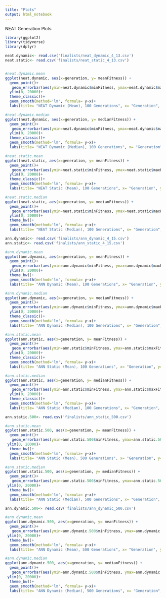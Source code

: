 ```yaml
---
title: "Plots"
output: html_notebook
---
```


NEAT Generation Plots
```r
library(ggplot2)
library(tidyverse)
library(dplyr)

neat.dynamic<- read.csv('finalists/neat_dynamic_4_13.csv')
neat.static<- read.csv('finalists/neat_static_4_13.csv')


#neat.dynamic.mean
ggplot(neat.dynamic, aes(x=generation, y= meanFitness)) + 
  geom_point()+
   geom_errorbar(aes(ymin=neat.dynamic$minFitness, ymax=neat.dynamic$maxFitness), width = .2)+
  ylim(0, 20000)+
  theme_classic()+
  geom_smooth(method='lm', formula= y~x)+
  labs(title= "NEAT Dynamic (Mean), 100 Generations", x= "Generation", y= "Fitness")
```

```r
#neat.dynamic.median
ggplot(neat.dynamic, aes(x=generation, y= medianFitness)) + 
  geom_point()+
   geom_errorbar(aes(ymin=neat.dynamic$minFitness, ymax=neat.dynamic$maxFitness), width = .2)+
  ylim(0, 20000)+
  theme_classic()+
  geom_smooth(method='lm', formula= y~x)+
  labs(title= "NEAT Dynamic (Median), 100 Generations", x= "Generation", y= "Fitness")
```

```r
#neat.static.mean
ggplot(neat.static, aes(x=generation, y= meanFitness)) + 
  geom_point()+
   geom_errorbar(aes(ymin=neat.static$minFitness, ymax=neat.static$maxFitness), width = .2)+
  ylim(0, 20000)+
  theme_classic()+
  geom_smooth(method='lm', formula= y~x)+
  labs(title= "NEAT Static (Mean), 100 Generations", x= "Generation", y= "Fitness")
```

```r
#neat.static.median
ggplot(neat.static, aes(x=generation, y= medianFitness)) + 
  geom_point()+
   geom_errorbar(aes(ymin=neat.static$minFitness, ymax=neat.static$maxFitness), width = .2)+
  ylim(0, 20000)+
  theme_bw()+
  geom_smooth(method='lm', formula= y~x)+
  labs(title= "NEAT Static (Median), 100 Generations", x= "Generation", y= "Fitness")
```

```r
ann.dynamic<- read.csv('finalists/ann_dynamic_4_15.csv')
ann.static<- read.csv('finalists/ann_static_4_15.csv')

#ann.dynamic.mean
ggplot(ann.dynamic, aes(x=generation, y= meanFitness)) + 
  geom_point()+
   geom_errorbar(aes(ymin=ann.dynamic$minFitness, ymax=ann.dynamic$maxFitness), width = .2)+
  ylim(0, 20000)+
  theme_bw()+
  geom_smooth(method='lm', formula= y~x)+
  labs(title= "ANN Dynamic (Mean), 100 Generations", x= "Generation", y= "Fitness")
```

```r
#ann.dynamic.median
ggplot(ann.dynamic, aes(x=generation, y= medianFitness)) + 
  geom_point()+
   geom_errorbar(aes(ymin=ann.dynamic$minFitness, ymax=ann.dynamic$maxFitness), width = .2)+
  ylim(0, 20000)+
  theme_classic()+
  geom_smooth(method='lm', formula= y~x)+
  labs(title= "ANN Dynamic (Median), 100 Generations", x= "Generation", y= "Fitness")
```

```r
#ann.static.mean
ggplot(ann.static, aes(x=generation, y= meanFitness)) + 
  geom_point()+
   geom_errorbar(aes(ymin=ann.static$minFitness, ymax=ann.static$maxFitness), width = .2)+
  ylim(0, 20000)+
  theme_classic()+
  geom_smooth(method='lm', formula= y~x)+
  labs(title= "ANN Static (Mean), 100 Generations", x= "Generation", y= "Fitness")
```

```r
#ann.static.median
ggplot(ann.static, aes(x=generation, y= medianFitness)) + 
  geom_point()+
   geom_errorbar(aes(ymin=ann.static$minFitness, ymax=ann.static$maxFitness), width = .2)+
  ylim(0, 20000)+
  theme_classic()+
  geom_smooth(method='lm', formula= y~x)+
  labs(title= "ANN Static (Median), 100 Generations", x= "Generation", y= "Fitness")
```

```r
ann.static.500<- read.csv('finalists/ann_static_500.csv')

#ann.static.mean
ggplot(ann.static.500, aes(x=generation, y= meanFitness)) + 
  geom_point()+
   geom_errorbar(aes(ymin=ann.static.500$minFitness, ymax=ann.static.500$maxFitness), width = .1)+
 ylim(0, 20000)+
  theme_bw()+
  geom_smooth(method='lm', formula= y~x)+
  labs(title= "ANN Static (Mean), 500 Generations", x= "Generation", y= "Fitness")
```

```r

#ann.static.median
ggplot(ann.static.500, aes(x=generation, y= medianFitness)) + 
  geom_point()+
   geom_errorbar(aes(ymin=ann.static.500$minFitness, ymax=ann.static.500$maxFitness), width = .1)+
 ylim(0, 20000)+
  theme_bw()+
  geom_smooth(method='lm', formula= y~x)+
  labs(title= "ANN Static (Median), 500 Generations", x= "Generation", y= "Fitness")
```

```r
ann.dynamic.500<- read.csv('finalists/ann_dynamic_500.csv')

#ann.dynamic.mean
ggplot(ann.dynamic.500, aes(x=generation, y= meanFitness)) + 
  geom_point()+
   geom_errorbar(aes(ymin=ann.dynamic.500$minFitness, ymax=ann.dynamic.500$maxFitness), width = .1)+
 ylim(0, 20000)+
  theme_bw()+
  geom_smooth(method='lm', formula= y~x)+
  labs(title= "ANN Dynamic (Mean), 500 Generations", x= "Generation", y= "Fitness")
```

```r
#ann.dynamic.median
ggplot(ann.dynamic.500, aes(x=generation, y= medianFitness)) + 
  geom_point()+
   geom_errorbar(aes(ymin=ann.dynamic.500$minFitness, ymax=ann.dynamic.500$maxFitness), width = .1)+
 ylim(0, 20000)+
  theme_bw()+
  geom_smooth(method='lm', formula= y~x)+
  labs(title= "ANN Dynamic (Median), 500 Generations", x= "Generation", y= "Fitness")
```